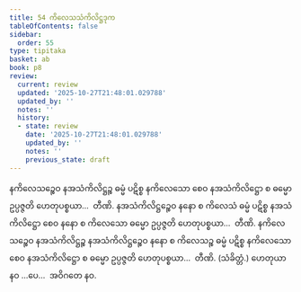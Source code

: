 ```yaml
---
title: 54 ကိလေသသံကိလိဋ္ဌဒုက
tableOfContents: false
sidebar:
  order: 55
type: tipitaka
basket: ab
book: p8
review:
  current: review
  updated: '2025-10-27T21:48:01.029788'
  updated_by: ''
  notes: ''
  history:
  - state: review
    date: '2025-10-27T21:48:01.029788'
    updated_by: ''
    notes: ''
    previous_state: draft
---
```



<ReviewStatus review={frontmatter.review} showDetails={true} />

<HypothesisAnnotation frontmatter={frontmatter} />

<DynamicBreadcrumb />

<Division number="73" book="p8" e="ch" v="40" p="98">

<Paragraph number="230" book="p8">
နကိလေသဉ္စေဝ နအသံကိလိဋ္ဌဉ္စ ဓမ္မံ ပဋိစ္စ နကိလေသော စေဝ နအသံကိလိဋ္ဌော စ ဓမ္မော ဥပ္ပဇ္ဇတိ ဟေတုပစ္စယာ…  တီဏိ.
</Paragraph>

<Paragraph number="231" book="p8">
နအသံကိလိဋ္ဌဉ္စေဝ နနော စ ကိလေသံ ဓမ္မံ ပဋိစ္စ နအသံကိလိဋ္ဌော စေဝ နနော စ ကိလေသော ဓမ္မော ဥပ္ပဇ္ဇတိ ဟေတုပစ္စယာ…  တီဏိ.
</Paragraph>

<Paragraph number="232" book="p8">
နကိလေသဉ္စေဝ နအသံကိလိဋ္ဌဉ္စ နအသံကိလိဋ္ဌဉ္စေဝ နနော စ ကိလေသဉ္စ ဓမ္မံ ပဋိစ္စ နကိလေသော စေဝ နအသံကိလိဋ္ဌော စ ဓမ္မော ဥပ္ပဇ္ဇတိ ဟေတုပစ္စယာ…  တီဏိ. (သံခိတ္တံ.)
</Paragraph>

<Paragraph number="233" book="p8">
ဟေတုယာ နဝ …ပေ…  အဝိဂတေ နဝ.
</Paragraph>
</Division>